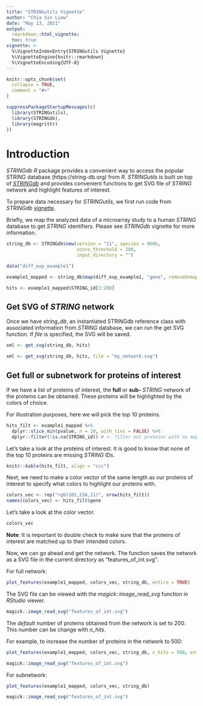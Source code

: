 ```yaml
---
title: "STRINGutils Vignette"
author: "Chia Sin Liew"
date: "May 13, 2021"
output: 
  rmarkdown::html_vignette:
  toc: true
vignette: >
  %\VignetteIndexEntry{STRINGutils Vignette}
  %\VignetteEngine{knitr::rmarkdown}
  %\VignetteEncoding{UTF-8}
---
```


```r
knitr::opts_chunk$set(
  collapse = TRUE,
  comment = "#>"
)
```

```r
suppressPackageStartupMessages(c(
  library(STRINGutils),
  library(STRINGdb),
  library(magrittr)
))
```
# Introduction

*STRINGdb R* package provides a convenient way to access the popular STRING
database (https://string-db.org) from *R*. *STRINGutils* is built on top of [*STRINGdb*](https://www.bioconductor.org/packages/release/bioc/html/STRINGdb.html) 
and provides convenient functions to get SVG file of *STRING* network and 
highlight features of interest.

To prepare data necessary for *STRINGutils*, we first run code from *STRINGdb*
[vignette](https://www.bioconductor.org/packages/release/bioc/vignettes/STRINGdb/inst/doc/STRINGdb.pdf).

Briefly, we map the analyzed data of a microarray study to a human *STRING* database 
to get *STRING* identifiers. Please see *STRINGdb* vignette for more information.

```r
string_db <- STRINGdb$new(version = "11", species = 9606,
                          score_threshold = 200,
                          input_directory = "")

data("diff_exp_example1")

example1_mapped <- string_db$map(diff_exp_example1, "gene", removeUnmappedRows = TRUE)

hits <- example1_mapped$STRING_id[1:200]
```

## Get SVG of *STRING* network 

Once we have *string_db*, an instantiated STRINGdb reference class with associated 
information from *STRING* database, we can run the get SVG function. If *file* is
specified, the SVG will be saved.

```r
xml <- get_svg(string_db, hits)
```
```r
xml <- get_svg(string_db, hits, file = "my_network.svg")
```

## Get full or subnetwork for proteins of interest

If we have a list of proteins of interest, the **full** or **sub-** *STRING* network of the proteins can be obtained. These proteins will be highlighted by the colors of choice.

For illustration purposes, here we will pick the top 10 proteins.

```r
hits_filt <- example1_mapped %>%
  dplyr::slice_min(pvalue, n = 10, with_ties = FALSE) %>%
  dplyr::filter(!is.na(STRING_id)) # <- filter out proteins with no mapped STRING IDs
```

Let's take a look at the proteins of interest. It is good to know that none of the
top 10 proteins are missing *STRING* IDs.

```r
knitr::kable(hits_filt, align = "ccc")
```

Next, we need to make a color vector of the same length as our proteins of interest
to specify what colors to highlight our proteins with.

```r
colors_vec <- rep("rgb(101,226,11)", nrow(hits_filt))
names(colors_vec) <- hits_filt$gene 
```

Let's take a look at the color vector. 

```r
colors_vec
```

**Note**: It is important to double check to make sure that the proteins of interest
are matched up to their intended colors. 

Now, we can go ahead and get the network. The function saves the network as a SVG 
file in the current directory as "features_of_int.svg".

For full network:

```r
plot_features(example1_mapped, colors_vec, string_db, entire = TRUE)
```

The SVG file can be viewed with the *magick::image_read_svg* function in *RStudio*
viewer.

```r
magick::image_read_svg("features_of_int.svg")
```

The *default* number of proteins obtained from the network is set to 200. This number can be change with *n_hits*. 

For example, to increase the number of proteins in the network to 500:

```r
plot_features(example1_mapped, colors_vec, string_db, n_hits = 500, entire = TRUE)
```
```r
magick::image_read_svg("features_of_int.svg")
```

For subnetwork:

```r
plot_features(example1_mapped, colors_vec, string_db)
```
```r
magick::image_read_svg("features_of_int.svg")
```


